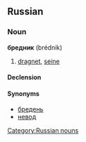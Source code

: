 ==Russian==

===Noun===
'''бредник''' (brédnik) {{m}}

# {{fishing|lang=ru}} [[dragnet]], [[seine]]

====Declension====
{{ru-noun-inan-vel-1||бре́дник}}

====Synonyms====
*[[бредень]]
*[[невод]]

[[Category:Russian nouns]]